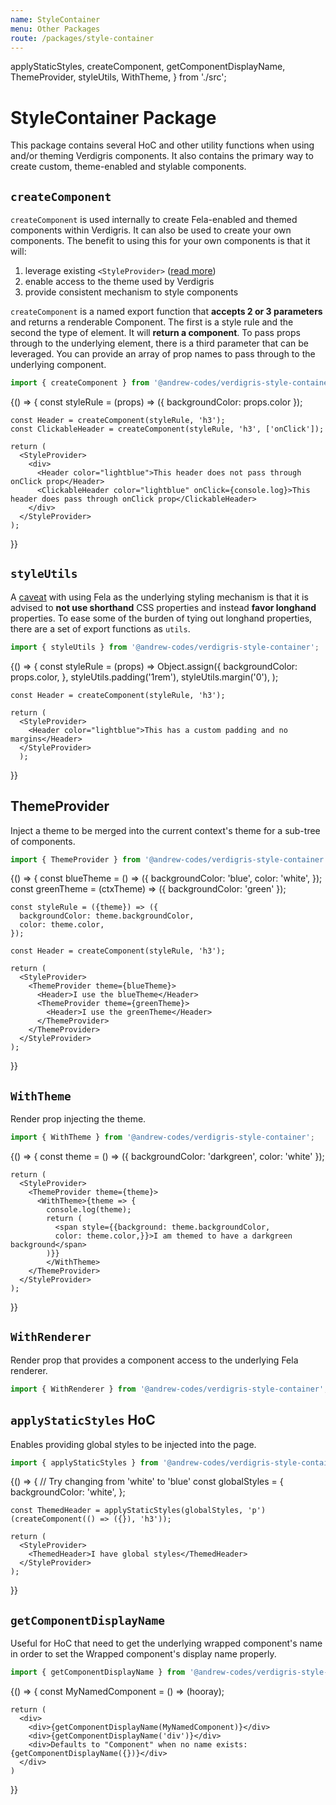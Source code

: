 ```yaml
---
name: StyleContainer
menu: Other Packages
route: /packages/style-container
---
```


  applyStaticStyles,
  createComponent,
  getComponentDisplayName,
  ThemeProvider,
  styleUtils,
  WithTheme,
} from './src';

# StyleContainer Package

This package contains several HoC and other utility functions when using and/or theming Verdigris components. It also contains the primary way to create custom, theme-enabled and stylable components.

## `createComponent`

`createComponent` is used internally to create Fela-enabled and themed components within Verdigris. It can also be used to create your own components. The benefit to using this for your own components is that it will:

1. leverage existing `<StyleProvider>` ([read more](/packages/style-provider))
2. enable access to the theme used by Verdigris
3. provide consistent mechanism to style components

`createComponent` is a named export function that **accepts 2 or 3 parameters** and returns a renderable Component. The first is a style rule and the second the type of element. It will **return a component**. To pass props through to the underlying element, there is a third parameter that can be leveraged. You can provide an array of prop names to pass through to the underlying component.

```js
import { createComponent } from '@andrew-codes/verdigris-style-container';
```

<Playground>
  {() => {
    const styleRule = (props) => ({
      backgroundColor: props.color
    });

    const Header = createComponent(styleRule, 'h3');
    const ClickableHeader = createComponent(styleRule, 'h3', ['onClick']);

    return (
      <StyleProvider>
        <div>
          <Header color="lightblue">This header does not pass through onClick prop</Header>
          <ClickableHeader color="lightblue" onClick={console.log}>This header does pass through onClick prop</ClickableHeader>
        </div>
      </StyleProvider>
    );

}}

</Playground>

## `styleUtils`

A [caveat](http://fela.js.org/docs/introduction/Caveats.html) with using Fela as the underlying styling mechanism is that it is advised to **not use shorthand** CSS properties and instead **favor longhand** properties. To ease some of the burden of tying out longhand properties, there are a set of export functions as `utils`.

```js
import { styleUtils } from '@andrew-codes/verdigris-style-container';
```

<Playground>
  {() => {
    const styleRule = (props) =>
      Object.assign({
        backgroundColor: props.color,
        },
        styleUtils.padding('1rem'),
        styleUtils.margin('0'),
      );

    const Header = createComponent(styleRule, 'h3');

    return (
      <StyleProvider>
        <Header color="lightblue">This has a custom padding and no margins</Header>
      </StyleProvider>
      );

}}

</Playground>

## ThemeProvider

Inject a theme to be merged into the current context's theme for a sub-tree of components.

```js
import { ThemeProvider } from '@andrew-codes/verdigris-style-container';
```

<Playground>
  {() => {
    const blueTheme = () => ({
      backgroundColor: 'blue',
      color: 'white',
    });
    const greenTheme = (ctxTheme) => ({
      backgroundColor: 'green'
    });

    const styleRule = ({theme}) => ({
      backgroundColor: theme.backgroundColor,
      color: theme.color,
    });

    const Header = createComponent(styleRule, 'h3');

    return (
      <StyleProvider>
        <ThemeProvider theme={blueTheme}>
          <Header>I use the blueTheme</Header>
          <ThemeProvider theme={greenTheme}>
            <Header>I use the greenTheme</Header>
          </ThemeProvider>
        </ThemeProvider>
      </StyleProvider>
    );

}}

</Playground>

## `WithTheme`

Render prop injecting the theme.

```js
import { WithTheme } from '@andrew-codes/verdigris-style-container';
```

<Playground>
  {() => {
    const theme  = () =>  ({
      backgroundColor: 'darkgreen',
      color: 'white'
    });

    return (
      <StyleProvider>
        <ThemeProvider theme={theme}>
          <WithTheme>{theme => {
            console.log(theme);
            return (
              <span style={{background: theme.backgroundColor,
              color: theme.color,}}>I am themed to have a darkgreen background</span>
            )}}
            </WithTheme>
        </ThemeProvider>
      </StyleProvider>
    );

}}

</Playground>

## `WithRenderer`

Render prop that provides a component access to the underlying Fela renderer.

```js
import { WithRenderer } from '@andrew-codes/verdigris-style-container';
```

## `applyStaticStyles` HoC

Enables providing global styles to be injected into the page.

```js
import { applyStaticStyles } from '@andrew-codes/verdigris-style-container';
```

<Playground>
  {() => {
    // Try changing from 'white' to 'blue'
    const globalStyles = {
      backgroundColor: 'white',
    };

    const ThemedHeader = applyStaticStyles(globalStyles, 'p')(createComponent(() => ({}), 'h3'));

    return (
      <StyleProvider>
        <ThemedHeader>I have global styles</ThemedHeader>
      </StyleProvider>
    );

}}

</Playground>

## `getComponentDisplayName`

Useful for HoC that need to get the underlying wrapped component's name in order to set the Wrapped component's display name properly.

```js
import { getComponentDisplayName } from '@andrew-codes/verdigris-style-container';
```

<Playground>
  {() => {
    const MyNamedComponent = () => (<span>hooray</span>);

    return (
      <div>
        <div>{getComponentDisplayName(MyNamedComponent)}</div>
        <div>{getComponentDisplayName('div')}</div>
        <div>Defaults to "Component" when no name exists: {getComponentDisplayName({})}</div>
      </div>
    )

}}

</Playground>
